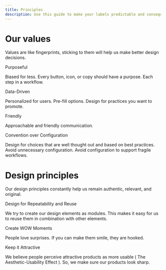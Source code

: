 ```yaml
---
title: Principles
description: Use this guide to make your labels predictable and consequential. Your users depend on them, give it some thought and time.
---
```


# Our values

Values are like fingerprints, sticking to them will help us make better design decisions.

<Heading size="s"> Purposeful</Heading>

Biased for less. Every button, icon, or copy should have a purpose. Each step in a workflow.

<Heading size="s"> Data-Driven </Heading>

Personalized for users. Pre-fill options. Design for practices you want to promote.

<Heading size="s">Friendly</Heading>

Approachable and friendly communication.

<Heading size="s">Convention over Configuration</Heading>

Design for choices that are well thought out and based on best practices. Avoid unnecessary configuration. Avoid configuration to support fragile workflows.

# Design principles

Our design principles constantly help us remain authentic, relevant, and original.

<Heading size="s">
  Design for Repeatability and Reuse
</Heading>

We try to create our design elements as modules. This makes it easy for us to reuse them in combination with other elements.

<Heading size="s">Create WOW Moments </Heading>

People love surprises. If you can make them smile, they are hooked.

<Heading size="s">Keep it Attractive</Heading>

We believe people perceive attractive products as more usable (<Link appearance="default"> The Aesthetic-Usability Effect </Link> ). So, we make sure our products look sharp.
